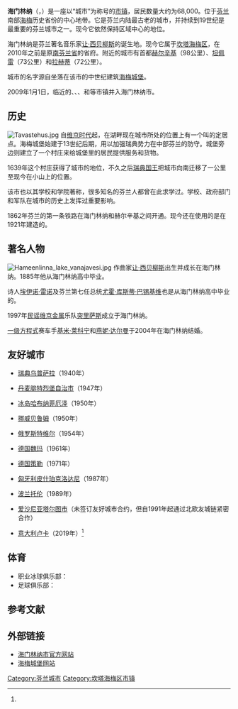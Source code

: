 {{Infobox settlement
| name                    = 海门林纳
| native_name             = {{lang|fi|Hämeenlinna}}{{fi}}<br/>{{lang|sv|Tavastehus}}{{sv}}
| settlement_type         = 城市
| image_skyline           = Lento 13.12.2007 070.jpg
| image_caption           = 海门林纳市中心鸟瞰图
| image_shield            = Hämeenlinna.vaakuna.svg
| shield_size             = 75px
| image_map               = Hämeenlinna sijainti Suomi.svg
| mapsize                 = 150px
| map_caption             = 海门林纳在芬兰的位置
| coordinates             = 
| coor_pinpoint           = 
| coordinates_footnotes   = 
| subdivision_type        = [[世界政區索引|国家]]
| subdivision_name        = [[芬兰|芬兰]]
| subdivision_type1       = [[芬兰行政区|行政区]]
| subdivision_name1       = [[坎塔海梅區|坎塔海梅區]]
| subdivision_type2       = [[芬蘭次區|次区]]
| subdivision_name2       = [[海門林納次區|海門林納次區]]
| established_title       = 城市权
| established_date        = 1639年
| government_footnotes    = 
| leader_title            = 市经理
| leader_name             = 蒂莫·凯纳卡拉（{{lang|fi|Timo Kenakkala}}）
| unit_pref               = Metric
| area_footnotes          = <ref name="pa_2021">{{cite web | url = https://www.maanmittauslaitos.fi/sites/maanmittauslaitos.fi/files/attachments/2021/02/Vuoden_2021_pinta-alatilasto_kunnat_maakunnat.xlsx | title = Suomen pinta-ala kunnittain 1.1.2021 | format = xlsx | language = fi | publisher = Maanmittauslaitos | accessdate = 2021-08-04 | archive-date = 2021-11-07 | archive-url = https://web.archive.org/web/20211107070005/https://www.maanmittauslaitos.fi/sites/maanmittauslaitos.fi/files/attachments/2021/02/Vuoden_2021_pinta-alatilasto_kunnat_maakunnat.xlsx | dead-url = no }}</ref>
| area_note               = 
| area_total_km2          = 2031.57
| area_land_km2           = 1785.35
| area_water_km2          = 246.22
| population_as_of        = 2021年6月
| population_footnotes    = <ref name="popu">{{cite web | url = https://pxnet2.stat.fi/PXWeb/pxweb/fi/StatFin/StatFin__vrm__vamuu/statfin_vamuu_pxt_11lj.px | title = Väestörakenteen ennakkotiedot alueittain, 2021M01*-2021M06* | language = fi | publisher = Tilastokeskus | accessdate = 2021-08-04 | archive-date = 2021-11-18 | archive-url = https://web.archive.org/web/20211118051941/https://pxnet2.stat.fi/PXWeb/pxweb/fi/StatFin/StatFin__vrm__vamuu/statfin_vamuu_pxt_11lj.px/ | dead-url = no }}</ref>
| population_total        = 67959
| population_density_km2  = auto
| timezone1               = 
| utc_offset1             = 
| timezone1_DST           = 
| utc_offset1_DST         = 
| postal_code_type        = 
| postal_code             = 
| area_code_type          = 
| area_code               = 
| website                 = {{URL|https://www.hameenlinna.fi/}}
| footnotes               = 
}}
'''海门林纳'''（{{lang-fi|Hämeenlinna}}，{{lang-sv|Tavastehus}}）是一座以“城市”为称号的[[芬兰市镇|市镇]]，居民数量大约为68,000。位于[[芬兰|芬兰]]南部[[海梅|海梅]]历史省份的中心地带。它是芬兰内陆最古老的城市，并持续到19世纪是最重要的芬兰城市之一。现今它依然保持区域中心的地位。

海门林纳是芬兰著名音乐家[[让·西贝柳斯|让·西贝柳斯]]的诞生地。现今它属于[[坎塔海梅区|坎塔海梅区]]，在2010年之前是原[[南芬兰省|南芬兰省]]的省府。附近的城市有首都[[赫尔辛基|赫尔辛基]]（98公里）、[[坦佩雷|坦佩雷]]（73公里）和[[拉赫蒂|拉赫蒂]]（72公里）。

城市的名字源自坐落在该市的中世纪建筑[[海梅城堡|海梅城堡]]。

2009年1月1日，临近的{{le|豪霍|Hauho}}、{{le|卡尔沃拉|Kalvola}}、{{le|兰米|Lammi}}、{{le|伦科|Renko}}和{{le|图洛斯|Tuulos}}等市镇并入海门林纳市。

== 历史 ==
[[File:Tavastehus.jpg|thumb]]
自[[维京时代|维京时代]]起，在{{le|瓦纳亚韦西|Vanajavesi}}湖畔现在城市所处的位置上有一个叫{{le|瓦纳亚|Vanaja (Finland)}}的定居点。海梅城堡始建于13世纪后期，用以加强瑞典势力在中部芬兰的防守。城堡旁边则建立了一个村庄来给城堡里的居民提供服务和货物。

1639年这个村庄获得了城市的地位，不久之后[[瑞典君主|瑞典国王]]把城市向南迁移了一公里至现今在小山上的位置。

该市也以其学校和学院著称，很多知名的芬兰人都曾在此求学过。学校、政府部门和军队在城市的历史上发挥过重要影响。

1862年芬兰的第一条铁路在海门林纳和赫尔辛基之间开通。现今还在使用的{{le|海门林纳火车站|Hämeenlinna railway station}}是在1921年建造的。

== 著名人物 ==
[[File:Hameenlinna_lake_vanajavesi.jpg|thumb]]
作曲家[[让·西贝柳斯|让·西贝柳斯]]出生并成长在海门林纳。1885年他从海门林纳高中毕业。

诗人[[埃伊诺·雷诺|埃伊诺·雷诺]]及芬兰第七任总统[[尤霍·库斯蒂·巴锡基维|尤霍·库斯蒂·巴锡基维]]也是从海门林纳高中毕业的。

1997年[[民谣金属|民谣]][[维京金属|维京金属]]乐队[[戰神突里薩斯樂團|突里萨斯]]成立于海门林纳。

[[一级方程式|一级方程式]]赛车手[[基米·莱科宁|基米·莱科宁]]和[[燕妮·达尔曼|燕妮·达尔曼]]于2004年在海门林纳结婚。

== 友好城市 ==
{{div col|colwidth=18em}}
* {{flagicon|Sweden}} [[瑞典|瑞典]][[乌普萨拉|乌普萨拉]]（1940年）
* {{flagicon|Denmark}} [[丹麦|丹麦]][[腓特烈堡自治市|腓特烈堡自治市]]（1947年）
* {{flagicon|Iceland}} [[冰岛|冰岛]][[哈布纳菲厄泽|哈布纳菲厄泽]]（1950年）
* {{flagicon|Norway}} [[挪威|挪威]][[贝鲁姆|贝鲁姆]]（1950年）
* {{flagicon|Russia}} [[俄罗斯|俄罗斯]][[特维尔|特维尔]]（1954年）
* {{flagicon|Germany}} [[德国|德国]][[魏玛|魏玛]]（1961年）
* {{flagicon|Germany}} [[德国|德国]][[策勒_(德国)|策勒]]（1971年）
* {{flagicon|Hungary}} [[匈牙利|匈牙利]][[皮什珀克洛达尼|皮什珀克洛达尼]]（1987年）
* {{flagicon|Poland}} [[波兰|波兰]][[托伦|托伦]]（1989年）
* {{flagicon|Estonia}} [[爱沙尼亚|爱沙尼亚]][[塔尔图市|塔尔图市]]（未签订友好城市合约，但自1991年起通过北欧友城链紧密合作）
* {{flagicon|Italy}} [[意大利|意大利]][[卢卡|卢卡]]（2019年）<ref name="友城"/>
{{div col end}}

== 体育 ==
* 职业冰球俱乐部：{{le|HPK|HPK}}
* 足球俱乐部：{{le|海门林纳FC|FC Hämeenlinna}}

== 参考文献 ==
{{Reflist|30em|refs=
<ref name="友城">{{cite web | url = https://www.hameenlinna.fi/hallinto-ja-talous/tietoa-hameenlinnasta/ystavyyskaupungit/ | title = Ystävyyskaupungit | language = fi | publisher = Hämeenlinnan kaupunki | date = 2019-06-27 | accessdate = 2019-07-01 | archive-date = 2021-03-06 | archive-url = https://web.archive.org/web/20210306102831/https://www.hameenlinna.fi/hallinto-ja-talous/tietoa-hameenlinnasta/ystavyyskaupungit/ | dead-url = no }}</ref>
}}

== 外部链接 ==
{{commonscat|Hämeenlinna}}
* [https://www.hameenlinna.fi/ 海门林纳市官方网站] {{Wayback|url=https://www.hameenlinna.fi/ |date=20210420235711 }} {{fi}}
* [https://www.kansallismuseo.fi/en/haemeenlinna 海梅城堡网站] {{Wayback|url=https://www.kansallismuseo.fi/en/haemeenlinna |date=20211012105338 }} {{en}}

{{坎塔海梅区}}

{{DEFAULTSORT:Hameenlinna}}
[[Category:芬兰城市|Category:芬兰城市]]
[[Category:坎塔海梅区市镇|Category:坎塔海梅区市镇]]
